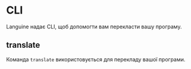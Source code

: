 # CLI

Languine надає CLI, щоб допомогти вам перекласти вашу програму.

## translate

Команда `translate` використовується для перекладу вашої програми.

